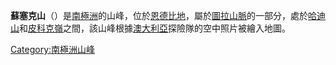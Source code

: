 {{coord|66|49|S|50|58|E|display=title}}

'''蘇塞克山'''（{{lang-en|Mount Soucek}}）是[[南極洲|南極洲]]的山峰，位於[[恩德比地|恩德比地]]，屬於[[圖拉山脈|圖拉山脈]]的一部分，處於[[哈迪山|哈迪山]]和[[皮科克嶺|皮科克嶺]]之間，該山峰根據[[澳大利亞|澳大利亞]]探險隊的空中照片被繪入地圖。

{{Antarctica-geo-stub}}
[[Category:南極洲山峰|Category:南極洲山峰]]